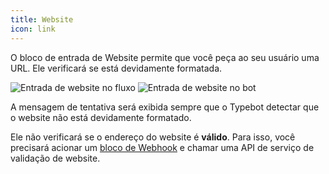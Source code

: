 ```yaml
---
title: Website
icon: link
---
```


O bloco de entrada de Website permite que você peça ao seu usuário uma URL. Ele verificará se está devidamente formatada.

<Tabs>
  <Tab title="Flow">
    <Frame>
      <img
        src="/images/blocks/inputs/website-flow.png"
        alt="Entrada de website no fluxo"
        className="rounded-lg"
      />
    </Frame>
  </Tab>
  <Tab title="Bot">
    <Frame>
      <img
        src="/images/blocks/inputs/website-bot.png"
        alt="Entrada de website no bot"
        className="rounded-lg"
      />
    </Frame>
  </Tab>
</Tabs>

A mensagem de tentativa será exibida sempre que o Typebot detectar que o website não está devidamente formatado.

Ele não verificará se o endereço do website é **válido**. Para isso, você precisará acionar um [bloco de Webhook](/editor/blocks/integrations/webhook) e chamar uma API de serviço de validação de website.
